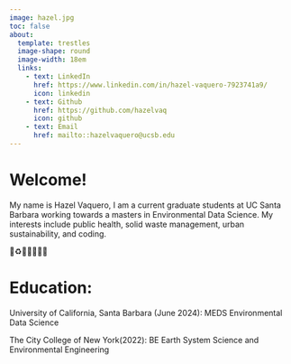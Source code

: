 ```yaml
---
image: hazel.jpg
toc: false
about:
  template: trestles
  image-shape: round
  image-width: 18em
  links: 
    - text: LinkedIn
      href: https://www.linkedin.com/in/hazel-vaquero-7923741a9/
      icon: linkedin
    - text: Github
      href: https://github.com/hazelvaq
      icon: github
    - text: Email
      href: mailto::hazelvaquero@ucsb.edu
---
```

# Welcome!
My name is Hazel Vaquero, I am a current graduate students at UC Santa Barbara working towards a masters in Environmental Data Science. My interests include public health, solid waste management, urban sustainability, and coding.  

🏥♻️🌆🌳👩🏽‍💻


# Education:
University of California, Santa Barbara (June 2024): MEDS Environmental Data Science 

The City College of New York(2022): BE Earth System Science and Environmental Engineering 
